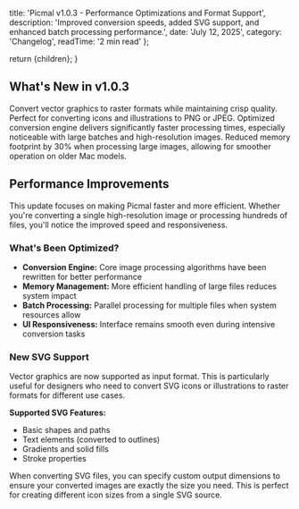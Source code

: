 
  title: 'Picmal v1.0.3 - Performance Optimizations and Format Support',
  description: 'Improved conversion speeds, added SVG support, and enhanced batch processing performance.',
  date: 'July 12, 2025',
  category: 'Changelog',
  readTime: '2 min read'
};

  return <BlogLayout meta={meta}>{children}</BlogLayout>;
}

## What's New in v1.0.3

<FeatureCard title="SVG Format Support" icon="✓">
Convert vector graphics to raster formats while maintaining crisp quality. Perfect for converting icons and illustrations to PNG or JPEG.
</FeatureCard>

<FeatureCard title="40% Faster Conversions" icon="⚡">
Optimized conversion engine delivers significantly faster processing times, especially noticeable with large batches and high-resolution images.
</FeatureCard>

<FeatureCard title="Memory Usage Improvements" icon="🔧">
Reduced memory footprint by 30% when processing large images, allowing for smoother operation on older Mac models.
</FeatureCard>

## Performance Improvements

This update focuses on making Picmal faster and more efficient. Whether you're converting a single high-resolution image or processing hundreds of files, you'll notice the improved speed and responsiveness.

### What's Been Optimized?

- **Conversion Engine:** Core image processing algorithms have been rewritten for better performance
- **Memory Management:** More efficient handling of large files reduces system impact
- **Batch Processing:** Parallel processing for multiple files when system resources allow
- **UI Responsiveness:** Interface remains smooth even during intensive conversion tasks

### New SVG Support

Vector graphics are now supported as input format. This is particularly useful for designers who need to convert SVG icons or illustrations to raster formats for different use cases.

**Supported SVG Features:**
- Basic shapes and paths
- Text elements (converted to outlines)
- Gradients and solid fills
- Stroke properties

<ProTip>
When converting SVG files, you can specify custom output dimensions to ensure your converted images are exactly the size you need. This is perfect for creating different icon sizes from a single SVG source.
</ProTip>